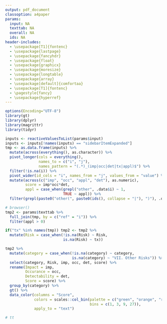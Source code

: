 ```yaml
---
output: pdf_document
classoption: a4paper
params:
  input: NA
  texttab: NA
  overall: NA
  ids: NA
header-includes:
  - \usepackage[T1]{fontenc}
  - \usepackage{lastpage}
  - \usepackage{fancyhdr}
  - \usepackage{float}
  - \usepackage{graphicx}
  - \usepackage{moresize}
  - \usepackage{longtable}
  - \usepackage{array}
  - \usepackage[default]{comfortaa}
  - \usepackage[T1]{fontenc}
  - \pagestyle{fancy}
  - \usepackage{hyperref}
---
```


```r
options(Encoding="UTF-8")
library(gt)
library(dplyr)
library(magrittr)
library(tidyr)
```


<!-- Document configuration -->

<!-- path to images -->
<!-- \graphicspath{ {./`r params$dir`} } -->

<!-- table interline -->
\renewcommand{\arraystretch}{1}
\renewcommand{\baselinestretch}{1.5}

<!-- table margins -->
<!-- \setlength{\LTleft}{0pt minus 1000pt} -->
<!-- \setlength{\LTright}{0pt minus 1000pt} -->

<!-- header/footer -->
\fancyhead[R]{Report date: `r Sys.time()`}
\cfoot[\fancyplain{}{}]{\fancyplain{}{}}
\rfoot{\thepage\ of \pageref{LastPage}}
\lfoot{Produced with \href{https://aghaynes.shinyapps.io/rbmc}{RBMC}}
\thispagestyle{fancy}

<!-- Report content -->

<!-- Title -->
\begin{minipage}{0.75\textwidth}
  \vspace*{1cm}
  \section{\huge{Risk Based Monitoring Score}}
  \vspace*{0.5cm}
  \subsection{Project: `r params$input$studyname`}
\end{minipage}
\hfill
\begin{minipage}{0.2\textwidth}
  \begin{figure}[H]
    \includegraphics{logo.png}
  \end{figure}
\end{minipage}

<!-- Table -->
\vspace{1cm}
\scriptsize


```r
inputs <- reactiveValuesToList(params$input)
inputs <- inputs[!names(inputs) == "sidebarItemExpanded"]
tmp <- as.data.frame(inputs) %>%
  mutate(across(everything(), as.character)) %>%
  pivot_longer(cols = everything(), 
               names_to = c("i", "j"), 
               names_pattern = "(.*)_(imp|occ|det|tx|appl)$") %>%
  filter(!is.na(i)) %>%
  pivot_wider(id_cols = "i", names_from = "j", values_from = "value") %>%
  mutate(across(c("imp", "occ", "appl", "det"), as.numeric),
         score = imp*occ*det,
         appl = case_when(grepl("other", .data$i) ~ 1,
                          TRUE ~ appl)) %>% 
  filter(grepl(paste0("other(", paste0(ids(), collapse = "|"), ")"), .data$i) | !grepl("other", .data$i))

# browser()
tmp2 <- params$texttab %>%
  full_join(tmp, by = c("ref" = "i")) %>%
  filter(appl > 0)

if("tx" %in% names(tmp)) tmp2 <- tmp2 %>% 
  mutate(Risk = case_when(!is.na(Risk) ~ Risk,
                          is.na(Risk) ~ tx))

tmp2 %>%
  mutate(category = case_when(!is.na(category) ~ category,
                              is.na(category) ~ "VII. Other Risks")) %>%
  select(category, Risk, imp, occ, det, score) %>%
  rename(Impact = imp,
         Occurance = occ,
         Detectability = det,
         Score = score) %>% 
  group_by(category) %>%
  gt() %>%
  data_color(columns = "Score",
             colors = scales::col_bin(palette = c("green", "orange", "red"),
                                      bins = c(1, 3, 9, 27)),
             apply_to = "text")

# tt
```


\pagebreak
